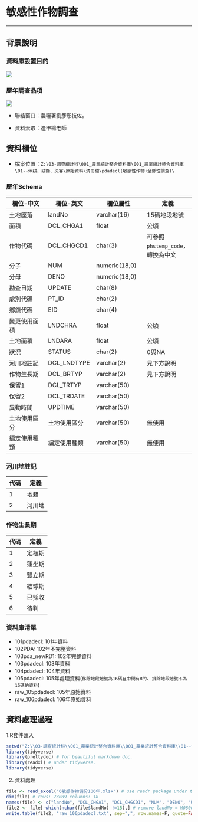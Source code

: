 # 敏感性作物調查

***

## 背景說明
### 資料庫設置目的 {-}

![](https://trello-attachments.s3.amazonaws.com/5a0117d243de779b5875b2b7/5a0117d243de779b5875b2d9/78b5d7c25bb7c70d2d69a687c7868163/instruction.png "")

### 歷年調查品項 {-}
![](https://trello-attachments.s3.amazonaws.com/5a0117d243de779b5875b2b7/5a0117d243de779b5875b2d9/0c8c020f64aa62fa1842bd794c3762cd/item.png "")

* 聯絡窗口：農糧署劉彥彤技佐。

* 資料索取：逢甲楊老師

## 資料欄位
* 檔案位置：`Z:\03-調查統計科\001_農業統計整合資料庫\001_農業統計整合資料庫\01--休耕、耕鋤、災害\原始資料\清冊檔\pdadecl(敏感性作物+全鄉性調查)\`

### 歷年Schema

欄位-中文    | 欄位-英文    | 欄位屬性      | 定義
-------------|--------------|---------------|----------
土地座落     | landNo       | varchar(16)   | 15碼地段地號
面積         | DCL_CHGA1    | float         | 公頃
作物代碼     | DCL_CHGCD1   | char(3)       | 可參照`phstemp_code`，轉換為中文
分子         | NUM          | numeric(18,0) |
分母         | DENO         | numeric(18,0) |
勘查日期     | UPDATE       | char(8)       |
處別代碼     | PT_ID        | char(2)       |
鄉鎮代碼     | EID          | char(4)       |
變更使用面積 | LNDCHRA      | float         | 公頃
土地面積     | LNDARA       | float         | 公頃
狀況         | STATUS       | char(2)       | 0與NA
河川地註記   | DCL_LNDTYPE  | varchar(2)    | 見下方說明
作物生長期   | DCL_BRTYP    | varchar(2)    | 見下方說明
保留1        | DCL_TRTYP    | varchar(50)   |
保留2        | DCL_TRDATE   | varchar(50)   |
異動時間     | UPDTIME      | varchar(50)   |
土地使用區分 | 土地使用區分 | varchar(50)   | 無使用
編定使用種類 | 編定使用種類 | varchar(50)   | 無使用

### 河川地註記

代碼 | 定義
-----|-------
1    | 地籍
2    | 河川地

### 作物生長期

代碼 | 定義 
-----|------
1    | 定植期
2    | 蓮坐期
3    | 豎立期
4    | 結球期
5    | 已採收
6    | 待判

### 資料庫清單

- 101pdadecl: 101年資料
- 102PDA: 102年不完整資料
- 103pda_newRD1: 102年完整資料
- 103pdadecl: 103年資料
- 104pdadecl: 104年資料
- 105pdadecl: 105年處理資料(`移除地段地號為16碼且中間有R的`、`排除地段地號不為15碼的資料`)
- raw_105pdadecl: 105年原始資料
- raw_106pdadecl: 106年原始資料

## 資料處理過程
1.R套件匯入
```r
setwd("Z:\\03-調查統計科\\001_農業統計整合資料庫\\001_農業統計整合資料庫\\01--休耕、耕鋤、災害\\原始資料\\清冊檔\\pdadecl(敏感性作物+全鄉性調查)\\106")
library(tidyverse)
library(prettydoc) # for beautiful markdown doc.
library(readxl) # under tidyverse.
library(tidyverse)
```

2. 資料處理
```r
file <- read_excel("6敏感作物備份106年.xlsx") # use readr package under tidyverse
dim(file) # rows: 73089 columns: 18
names(file) <- c("landNo", "DCL_CHGA1", "DCL_CHGCD1", "NUM", "DENO", "UPDATE", "PT_ID", "EID", "LNDCHRA", "LNDARA", "STATUS", "DCL_LNDTYPE", "DCL_BRTYP", "DCL_TRTYP", "DCL_TRDATE", "UPDTIME", "土地使用區分", "編定使用種類") # follow schema.
file2 <- file[-which(nchar(file$landNo) !=15),] # remove landNo = M080040808960044
write.table(file2, "raw_106pdadecl.txt", sep=",", row.names=F, quote=FALSE) # import into SQL(sensitive.dbo.raw_106pdadecl)
```

